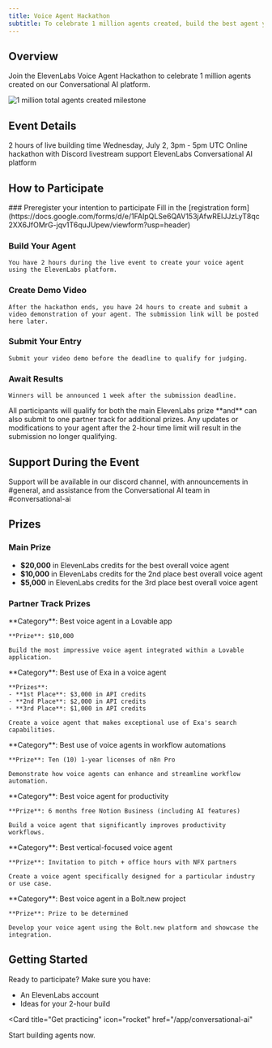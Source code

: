 ```yaml
---
title: Voice Agent Hackathon
subtitle: To celebrate 1 million agents created, build the best agent you can in 2 hours and compete for $20k+ in prizes.
---
```


## Overview

Join the ElevenLabs Voice Agent Hackathon to celebrate 1 million agents created on our Conversational AI platform. 

<Frame background="subtle">
  <img src="/assets/images/conversational-ai/1million.png" alt="1 million total agents created milestone" />
</Frame>

## Event Details

<CardGroup cols={2}>
  <Card title="Duration" icon="clock">
    2 hours of live building time
  </Card>
  <Card title="Date & Time" icon="calendar">
    Wednesday, July 2, 3pm - 5pm UTC
  </Card>
  <Card title="Format" icon="globe">
    Online hackathon with Discord livestream support
  </Card>
  <Card title="Platform" icon="code">
    ElevenLabs Conversational AI platform
  </Card>
</CardGroup>

## How to Participate

<Steps>
  ### Preregister your intention to participate 
    Fill in the [registration form](https://docs.google.com/forms/d/e/1FAIpQLSe6QAV153jAfwREIJJzLyT8qc2XX6JfOMrG-jqv1T6quJUpew/viewform?usp=header)

  ### Build Your Agent
    You have 2 hours during the live event to create your voice agent using the ElevenLabs platform.

  ### Create Demo Video
    After the hackathon ends, you have 24 hours to create and submit a video demonstration of your agent. The submission link will be posted here later.

  ### Submit Your Entry
    Submit your video demo before the deadline to qualify for judging.

  ### Await Results
    Winners will be announced 1 week after the submission deadline.
</Steps>

<Note>
All participants will qualify for both the main ElevenLabs prize **and** can also submit to one partner track for additional prizes.
</Note>

<Warning>
Any updates or modifications to your agent after the 2-hour time limit will result in the submission no longer qualifying.
</Warning>

## Support During the Event

Support will be available in our discord channel, with announcements in #general, and assistance from the Conversational AI team in #conversational-ai

## Prizes

### Main Prize

- **$20,000** in ElevenLabs credits for the best overall voice agent
- **$10,000** in ElevenLabs credits for the 2nd place best overall voice agent  
- **$5,000** in ElevenLabs credits for the 3rd place best overall voice agent


### Partner Track Prizes

<AccordionGroup>
  <Accordion title="Lovable">
    **Category**: Best voice agent in a Lovable app
    
    **Prize**: $10,000
    
    Build the most impressive voice agent integrated within a Lovable application.
  </Accordion>
  
  <Accordion title="Exa">
    **Category**: Best use of Exa in a voice agent
    
    **Prizes**: 
    - **1st Place**: $3,000 in API credits
    - **2nd Place**: $2,000 in API credits  
    - **3rd Place**: $1,000 in API credits
    
    Create a voice agent that makes exceptional use of Exa's search capabilities.
  </Accordion>
  
  <Accordion title="n8n">
    **Category**: Best use of voice agents in workflow automations
    
    **Prize**: Ten (10) 1-year licenses of n8n Pro
    
    Demonstrate how voice agents can enhance and streamline workflow automation.
  </Accordion>
  
  <Accordion title="Notion">
    **Category**: Best voice agent for productivity
    
    **Prize**: 6 months free Notion Business (including AI features)
    
    Build a voice agent that significantly improves productivity workflows.
  </Accordion>
  
  <Accordion title="NFX">
    **Category**: Best vertical-focused voice agent
    
    **Prize**: Invitation to pitch + office hours with NFX partners
    
    Create a voice agent specifically designed for a particular industry or use case.
  </Accordion>
  
  <Accordion title="Bolt.new">
    **Category**: Best voice agent in a Bolt.new project
    
    **Prize**: Prize to be determined
    
    Develop your voice agent using the Bolt.new platform and showcase the integration.
  </Accordion>
</AccordionGroup>

## Getting Started

Ready to participate? Make sure you have:

- An ElevenLabs account
- Ideas for your 2-hour build

<Card
  title="Get practicing"
  icon="rocket"
  href="/app/conversational-ai"
>
  Start building agents now. 
</Card>